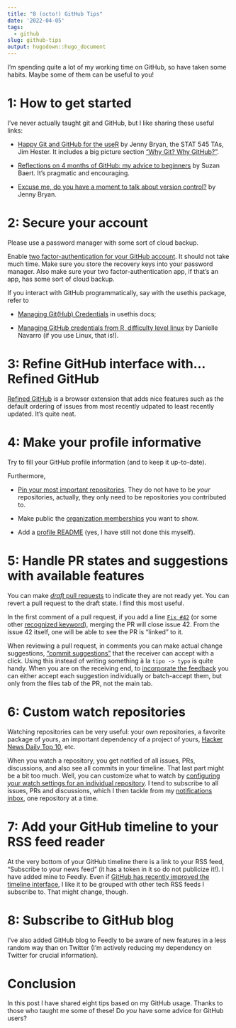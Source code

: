 ```yaml
---
title: "8 (octo!) GitHub Tips"
date: '2022-04-05'
tags:
  - github
slug: github-tips
output: hugodown::hugo_document
---
```


I'm spending quite a lot of my working time on GitHub, so have taken some habits.
Maybe some of them can be useful to you!

# 1: How to get started

I've never actually taught git and GitHub, but I like sharing these useful links:

* [Happy Git and GitHub for the useR](https://happygitwithr.com) by Jenny Bryan, the STAT 545 TAs, Jim Hester. It includes a big picture section ["Why Git? Why GitHub?"](https://happygitwithr.com/big-picture.html).

* [Reflections on 4 months of GitHub: my advice to beginners](https://suzan.rbind.io/2018/03/reflections-4-months-of-github/) by Suzan Baert. It's pragmatic and encouraging.

* [Excuse me, do you have a moment to talk about version control?](https://peerj.com/preprints/3159/) by Jenny Bryan.

# 2: Secure your account

Please use a password manager with some sort of cloud backup.

Enable [two factor-authentication for your GitHub account](https://docs.github.com/en/authentication/securing-your-account-with-two-factor-authentication-2fa/configuring-two-factor-authentication). 
It should not take much time.
Make sure you store the recovery keys into your password manager.
Also make sure your two factor-authentication app, if that's an app, has some sort of cloud backup.

If you interact with GitHub programmatically, say with the usethis package, refer to

* [Managing Git(Hub) Credentials](https://usethis.r-lib.org/articles/git-credentials.html) in usethis docs;

* [Managing GitHub credentials from R, difficulty level linux](https://blog.djnavarro.net/posts/2021-08-08_git-credential-helpers/) by Danielle Navarro (if you use Linux, that is!).

# 3: Refine GitHub interface with... Refined GitHub

[Refined GitHub](https://github.com/refined-github/refined-github) is a browser extension that adds nice features such as the default ordering of issues from most recently udpated to least recently updated.
It's quite neat.

# 4: Make your profile informative

Try to fill your GitHub profile information (and to keep it up-to-date).

Furthermore,

* [Pin your most important repositories](https://docs.github.com/en/account-and-profile/setting-up-and-managing-your-github-profile/customizing-your-profile/pinning-items-to-your-profile). They do not have to be _your_ repositories, actually, they only need to be repositories you contributed to.

* Make public the [organization memberships](https://docs.github.com/en/account-and-profile/setting-up-and-managing-your-github-user-account/managing-your-membership-in-organizations/publicizing-or-hiding-organization-membership) you want to show.

* Add a [profile README](https://docs.github.com/en/account-and-profile/setting-up-and-managing-your-github-profile/customizing-your-profile/managing-your-profile-readme) (yes, I have still not done this myself).

# 5: Handle PR states and suggestions with available features

You can make [_draft_ pull requests](https://docs.github.com/en/pull-requests/collaborating-with-pull-requests/proposing-changes-to-your-work-with-pull-requests/about-pull-requests#draft-pull-requests=) to indicate they are not ready yet.
You can revert a pull request to the draft state.
I find this most useful.

In the first comment of a pull request, if you add a line [`Fix #42`](https://docs.github.com/en/issues/tracking-your-work-with-issues/linking-a-pull-request-to-an-issue#linking-a-pull-request-to-an-issue-using-a-keyword=) (or some other [recognized keyword](https://docs.github.com/en/issues/tracking-your-work-with-issues/linking-a-pull-request-to-an-issue#linking-a-pull-request-to-an-issue-using-a-keyword=)), merging the PR will close issue 42.
From the issue 42 itself, one will be able to see the PR is "linked" to it.

When reviewing a pull request, in comments you can make actual change suggestions, ["commit suggestions"](https://docs.github.com/en/pull-requests/collaborating-with-pull-requests/reviewing-changes-in-pull-requests/incorporating-feedback-in-your-pull-request) that the receiver can accept with a click.
Using this instead of writing something à la `tipo -> typo` is quite handy.
When you are on the receiving end, to [incorporate the feedback](https://docs.github.com/en/pull-requests/collaborating-with-pull-requests/reviewing-changes-in-pull-requests/incorporating-feedback-in-your-pull-request) you can either accept each suggestion individually or batch-accept them, but only from the files tab of the PR, not the main tab.

# 6: Custom watch repositories

Watching repositories can be very useful: your own repositories, a favorite package of yours, an important dependency of a project of yours, [Hacker News Daily Top 10](https://github.com/headllines/hackernews-daily/), etc.

When you watch a repository, you get notified of all issues, PRs, discussions, and also see all commits in your timeline.
That last part might be a bit too much.
Well, you can customize what to watch by [configuring your watch settings for an individual repository](https://docs.github.com/en/account-and-profile/managing-subscriptions-and-notifications-on-github/setting-up-notifications/configuring-notifications#configuring-your-watch-settings-for-an-individual-repository=).
I tend to subscribe to all issues, PRs and discussions, which I then tackle from my [notifications inbox](https://docs.github.com/en/account-and-profile/managing-subscriptions-and-notifications-on-github/viewing-and-triaging-notifications/managing-notifications-from-your-inbox#about-your-inbox=), one repository at a time.

# 7: Add your GitHub timeline to your RSS feed reader

At the very bottom of your GitHub timeline there is a link to your RSS feed, "Subscribe to your news feed" (it has a token in it so do not publicize it!).
I have added mine to Feedly.
Even if [GitHub has recently improved the timeline interface](https://github.blog/2022-03-22-improving-your-github-feed/), I like it to be grouped with other tech RSS feeds I subscribe to.
That might change, though.

# 8: Subscribe to GitHub blog

I've also added GitHub blog to Feedly to be aware of new features in a less random way than on Twitter (I'm actively reducing my dependency on Twitter for crucial information).

# Conclusion

In this post I have shared eight tips based on my GitHub usage.
Thanks to those who taught me some of these!
Do _you_ have some advice for GitHub users?